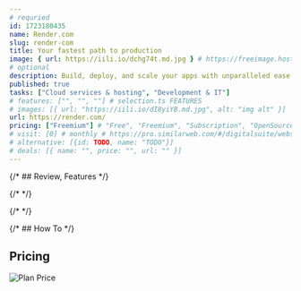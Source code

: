 ```yaml
---
# requried
id: 1723180435
name: Render.com
slug: render-com
title: Your fastest path to production
image: { url: https://iili.io/dchg74t.md.jpg } # https://freeimage.host/
# optional
description: Build, deploy, and scale your apps with unparalleled ease – from your first user to your billionth.
published: true
tasks: ["Cloud services & hosting", "Development & IT"]
# features: ["", "", ""] # selection.ts FEATURES
# images: [{ url: "https://iili.io/dI8yiYB.md.jpg", alt: "img alt" }]
url: https://render.com/
pricing: ["Freemium"] # "Free", "Freemium", "Subscription", "OpenSource", "Paid"
# visit: [0] # monthly # https://pro.similarweb.com/#/digitalsuite/websiteanalysis/home
# alternative: [{id: TODO, name: "TODO"}]
# deals: [{ name: "", price: "", url: "" }]
---
```


{/* ## Review, Features */}

{/* <DetailYoutube videoId="" startTime={0} /> */}

{/* <Twitters ids=[] /> */}

{/* ## How To */}

## Pricing

<Img
  src="https://p140.p3.n0.cdn.zight.com/items/nOu26Gex/13406c28-2448-4598-bf0a-709e8ad16986.jpg"
  alt="Plan Price"
/>
